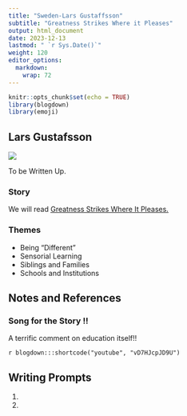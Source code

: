 ```yaml
---
title: "Sweden-Lars Gustaffsson"
subtitle: "Greatness Strikes Where it Pleases"
output: html_document
date: 2023-12-13
lastmod: " `r Sys.Date()`"
weight: 120
editor_options: 
  markdown: 
    wrap: 72
---
```


```r
knitr::opts_chunk$set(echo = TRUE)
library(blogdown)
library(emoji)
```

## Lars Gustafsson

![](470px-Lars_Gustafsson_in_2012.jpg)

To be Written Up. 

### Story

We will read <u>[Greatness Strikes Where It Pleases.](LArs Gustafsson - Greatness Strikes Where it Pleases.docx)</u>

### Themes

- Being "Different"
- Sensorial Learning
- Siblings and Families
- Schools and Institutions

## Notes and References

### Song for the Story !!
A terrific comment on education itself!!

`r blogdown:::shortcode("youtube", "vD7HJcpJD9U")`

## Writing Prompts
1.
1.

